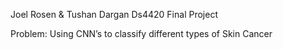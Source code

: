 Joel Rosen & Tushan Dargan
Ds4420 Final Project

Problem:
Using CNN's to classify different types of Skin Cancer

```r

```